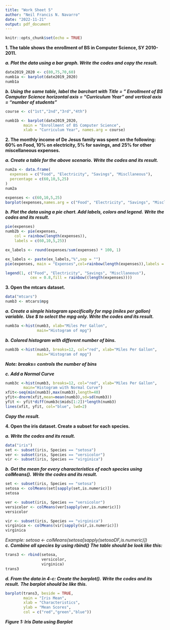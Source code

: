 ```yaml
---
title: "Work Sheet 5"
author: "Neil Francis N. Navarro"
date: "2022-11-21"
output: pdf_document
---
```


```r
knitr::opts_chunk$set(echo = TRUE)
```

**1. The table shows the enrollment of BS in Computer Science, SY 2010-2011.**

***a. Plot the data using a bar graph. Write the codes and copy the result.***

```r
date2019_2020 <- c(80,75,70,60)
numb1a <- barplot(date2019_2020)
numb1a
```

***b. Using the same table, label the barchart with***
***Title = ” Enrollment of BS Computer Science***
***horizontal axis = “Curriculum Year” and***
***vertical axis = “number of students”***

```r
course <- c("1st","2nd","3rd","4th")

numb1b <- barplot(date2019_2020,
        main = "Enrollment of BS Computer Science",
        xlab = "Curriculum Year", names.arg = course)
```

**2. The monthly income of De Jesus family was spent on the following:**
**60% on Food, 10% on electricity, 5% for savings, and**
**25% for other miscellaneous expenses.**


***a. Create a table for the above scenario.***
***Write the codes and its result.***

```r
num2a <- data.frame(
  expenses = c("Food", "Electricity", "Savings", "Miscllaneous"),
  percentage = c(60,10,5,25)
)
num2a

expenses <- c(60,10,5,25)
barplot(expenses,names.arg = c("Food", "Electricity", "Savings", "Miscllaneous"))
```

***b. Plot the data using a pie chart. Add labels, colors and legend.***
***Write the codes and its result.***

```r
pie(expenses)
numb2b <- pie(expenses,
    col = rainbow(length(expenses)),
    labels = c(60,10,5,25))
```

```r
ex_labels <- round(expenses/sum(expenses) * 100, 1)

ex_labels <- paste(ex_labels,"%",sep = "")
pie(expenses, main = "Expenses",col=rainbow(length(expenses)),labels = ex_labels,cex=0.8)

legend(1, c("Food", "Electricity", "Savings", "Miscllaneous"),
           cex = 0.8,fill = rainbow((length(expenses))))
```

**3. Open the mtcars dataset.**

```r
data("mtcars")
numb3 <- mtcars$mpg
```

***a. Create a simple histogram specifically for mpg (miles per gallon) variable.***
***Use $ to select the mpg only. Write the codes and its result.***

```r
numb3a <-hist(numb3, xlab="Miles Per Gallon",
              main="Histogram of mpg")
```

***b. Colored histogram with different number of bins.***

```r
numb3b <-hist(numb3, breaks=12, col="red", xlab="Miles Per Gallon",
              main="Histogram of mpg")

```

***Note: breaks= controls the number of bins***

***c. Add a Normal Curve***

```r
numb3c <-hist(numb3, breaks=12, col="red", xlab="Miles Per Gallon",
        main="Histogram with Normal Curve")
xfit<-seq(min(numb3),max(numb3),length=40)
yfit<-dnorm(xfit,mean=mean(numb3),sd=sd(numb3))
yfit <- yfit*diff(numb3c$mids[1:2])*length(numb3)
lines(xfit, yfit, col="blue", lwd=2)
```
***Copy the result.***

**4. Open the iris dataset. Create a subset for each species.**

***a. Write the codes and its result.***

```r
data("iris")
set <- subset(iris, Species == "setosa")
ver <- subset(iris, Species == "versicolor")
vir <- subset(iris, Species == "virginica")
```

***b. Get the mean for every characteristics of each species using colMeans().***
***Write the codes and its result.***

```r
set <- subset(iris, Species == "setosa")
setosa <- colMeans(set[sapply(set,is.numeric)])
setosa

ver <- subset(iris, Species == "versicolor")
versicolor <- colMeans(ver[sapply(ver,is.numeric)])
versicolor

vir <- subset(iris, Species == "virginica")
virginica <- colMeans(vir[sapply(vir,is.numeric)])
virginica
```

*Example: setosa <- colMeans(setosa[sapply(setosaDF,is.numeric)])*
***c. Combine all species by using rbind()***
***The table should be look like this:***

```r
trans3 <- rbind(setosa,
                versicolor,
                virginica)
trans3
```

***d. From the data in 4-c: Create the barplot().***
***Write the codes and its result.***
***The barplot should be like this.***

```r
barplot(trans3, beside = TRUE,
        main = "Iris Mean",
        xlab = "Characteristics",
        ylab = "Mean Scores",
        col = c("red","green","blue"))
```


***Figure 1: Iris Data using Barplot***
